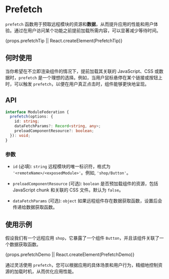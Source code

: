 # Prefetch

`prefetch` 函数用于预取远程模块的资源和**数据**，从而提升应用的性能和用户体验。通过在用户访问某个功能之前提前加载所需内容，可以显著减少等待时间。


{props.prefetchTip || React.createElement(PrefetchTip)}

## 何时使用

当你希望在不立即渲染组件的情况下，提前加载其关联的 JavaScript、CSS 或数据时，`prefetch` 是一个理想的选择。例如，当用户鼠标悬停在某个链接或按钮上时，可以触发 `prefetch`，以便在用户真正点击时，组件能够更快地呈现。

## API

```typescript
interface ModuleFederation {
  prefetch(options: {
    id: string;
    dataFetchParams?: Record<string, any>;
    preloadComponentResource?: boolean;
  }): void;
}
```

### 参数

- `id` (必填): `string`
  远程模块的唯一标识符，格式为 `'<remoteName>/<exposedModule>'`。例如, `'shop/Button'`。

- `preloadComponentResource` (可选): `boolean`
  是否预加载组件的资源，包括 JavaScript chunk 和关联的 CSS 文件。默认为 `false`。

- `dataFetchParams` (可选): `object`
  如果远程组件存在数据获取函数，设置后会传递给数据获取函数。


## 使用示例

假设我们有一个远程应用 `shop`，它暴露了一个组件 `Button`，并且该组件关联了一个数据获取函数。


{props.prefetchDemo || React.createElement(PrefetchDemo)}

通过灵活使用 `prefetch`，您可以根据应用的具体场景和用户行为，精细地控制资源的加载时机，从而优化应用性能。
